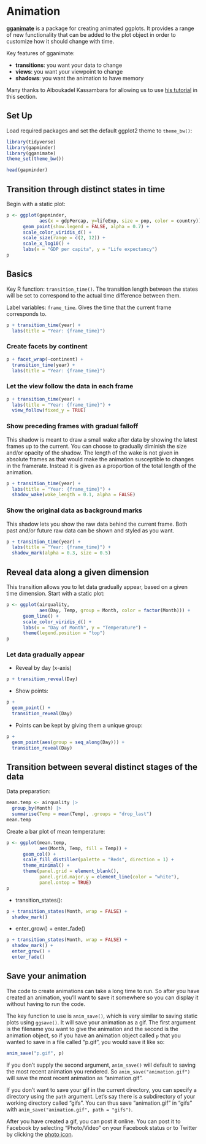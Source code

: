 
# Animation {-}

<!-- Ought to add the hex for the gganimate package. -->

<!-- Get rid of geom_col -->

**[gganimate](https://gganimate.com)** is a package for creating animated ggplots. It provides a range of new functionality that can be added to the plot object in order to customize how it should change with time.

Key features of gganimate:

- **transitions**: you want your data to change
- **views**: you want your viewpoint to change
- **shadows**: you want the animation to have memory

Many thanks to Alboukadel Kassambara for allowing us to use [his tutorial](https://www.datanovia.com/en/blog/gganimate-how-to-create-plots-with-beautiful-animation-in-r) in this section.

## Set Up {-}

Load required packages and set the default ggplot2 theme to `theme_bw()`:

```r
library(tidyverse)
library(gapminder)
library(gganimate)
theme_set(theme_bw())
```

```r
head(gapminder)
```

## Transition through distinct states in time {-}

Begin with a static plot:

```r
p <- ggplot(gapminder,
            aes(x = gdpPercap, y=lifeExp, size = pop, color = country)) +
      geom_point(show.legend = FALSE, alpha = 0.7) +
      scale_color_viridis_d() +
      scale_size(range = c(2, 12)) +
      scale_x_log10() +
      labs(x = "GDP per capita", y = "Life expectancy")
p
```


## Basics {-}

Key R function: `transition_time()`. The transition length between the states will be set to correspond to the actual time difference between them.

Label variables: `frame_time`. Gives the time that the current frame corresponds to.

```r
p + transition_time(year) +
  labs(title = "Year: {frame_time}")
```

### Create facets by continent

```r
p + facet_wrap(~continent) +
  transition_time(year) +
  labs(title = "Year: {frame_time}")
```

### Let the view follow the data in each frame

```r
p + transition_time(year) +
  labs(title = "Year: {frame_time}") +
  view_follow(fixed_y = TRUE)
```

### Show preceding frames with gradual falloff

This shadow is meant to draw a small wake after data by showing the latest frames up to the current. You can choose to gradually diminish the size and/or opacity of the shadow. The length of the wake is not given in absolute frames as that would make the animation susceptible to changes in the framerate. Instead it is given as a proportion of the total length of the animation.

```r
p + transition_time(year) +
  labs(title = "Year: {frame_time}") +
  shadow_wake(wake_length = 0.1, alpha = FALSE)
```

### Show the original data as background marks

This shadow lets you show the raw data behind the current frame. Both past and/or future raw data can be shown and styled as you want.

```r
p + transition_time(year) +
  labs(title = "Year: {frame_time}") +
  shadow_mark(alpha = 0.3, size = 0.5)
```

## Reveal data along a given dimension  {-}

This transition allows you to let data gradually appear, based on a given time dimension. Start with a static plot:

```r
p <- ggplot(airquality,
            aes(Day, Temp, group = Month, color = factor(Month))) +
      geom_line() +
      scale_color_viridis_d() +
      labs(x = "Day of Month", y = "Temperature") +
      theme(legend.position = "top")
p
```

### Let data gradually appear

- Reveal by day (x-axis)

```r
p + transition_reveal(Day)
```

- Show points:

```r
p + 
  geom_point() +
  transition_reveal(Day)
```

- Points can be kept by giving them a unique group:

```r
p + 
  geom_point(aes(group = seq_along(Day))) +
  transition_reveal(Day)
```

## Transition between several distinct stages of the data  {-}

Data preparation:

```r
mean.temp <- airquality |>
  group_by(Month) |>
  summarise(Temp = mean(Temp), .groups = "drop_last")
mean.temp
```

Create a bar plot of mean temperature:

```r
p <- ggplot(mean.temp, 
            aes(Month, Temp, fill = Temp)) +
      geom_col() +
      scale_fill_distiller(palette = "Reds", direction = 1) +
      theme_minimal() +
      theme(panel.grid = element_blank(),
            panel.grid.major.y = element_line(color = "white"),
            panel.ontop = TRUE)
p
```

- transition_states():

```r
p + transition_states(Month, wrap = FALSE) +
  shadow_mark()
```

- enter_grow() + enter_fade()

```r
p + transition_states(Month, wrap = FALSE) +
  shadow_mark() +
  enter_grow() +
  enter_fade()
```


## Save your animation  {-}

The code to create animations can take a long time to run.  So after you have created an animation, you'll want to save it somewhere so you can display it without having to run the code.  

The key function to use is `anim_save()`, which is very similar to saving static plots using `ggsave()`.  It will save your animation as a gif.  The first argument is the filename you want to give the animation and the second is the animation object, so if you have an animation object called `p` that you wanted to save in a file called "p.gif", you would save it like so:

```r
anim_save("p.gif", p)
```

If you don't supply the second argument, `anim_save()` will default to saving the most recent animation you rendered.  So `anim_save("animation.gif")` will save the most recent animation as "animation.gif".

If you don't want to save your gif in the current directory, you can specify a directory using the `path` argument. Let's say there is a subdirectory of your working directory called "gifs".  You can thus save "animation.gif" in "gifs" with `anim_save("animation.gif", path = "gifs")`.

After you have created a gif, you can post it online.  You can post it to Facebook by selecting "Photo/Video" on your Facebook status or to Twitter by clicking the [photo icon](https://help.twitter.com/en/using-twitter/tweeting-gifs-and-pictures).
